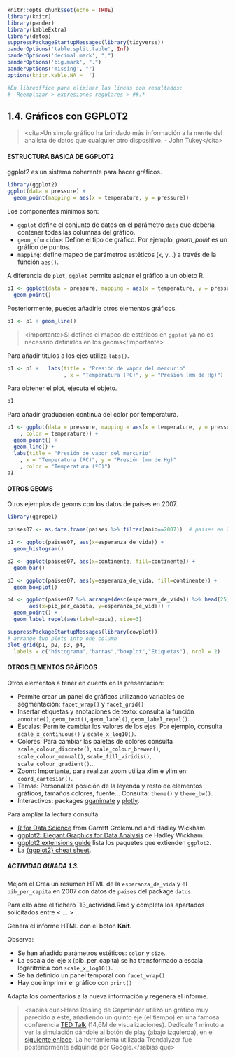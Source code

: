 ```r
knitr::opts_chunk$set(echo = TRUE)
library(knitr)
library(pander)
library(kableExtra)
library(datos)
suppressPackageStartupMessages(library(tidyverse))
panderOptions('table.split.table', Inf)
panderOptions('decimal.mark', ",")
panderOptions('big.mark', ".")
panderOptions('missing', "")
options(knitr.kable.NA = '')

#En libreoffice para eliminar las lineas con resultados: 
#  Reemplazar > expresiones regulares > ##.*
```

## 1.4. Gráficos con GGPLOT2

> \<cita\>Un simple gráfico ha brindado más información a la mente del analista de datos que cualquier otro dispositivo. - John Tukey\</cita\>

#### ESTRUCTURA BÁSICA DE GGPLOT2

ggplot2 es un sistema coherente para hacer gráficos.

```r
library(ggplot2)
ggplot(data = pressure) +  
  geom_point(mapping = aes(x = temperature, y = pressure))
```

Los componentes mínimos son:

- `ggplot` define el conjunto de datos en el parámetro `data` que debería contener todas las columnas del gráfico.
- `geom_<función>`: Define el tipo de gráfico. Por ejemplo, *geom_point* es un gráfico de puntos.
- `mapping`: define mapeo de parámetros estéticos (`x`, `y`...) a través de la función `aes()`.

A diferencia de `plot`, `ggplot` permite asignar el gráfico a un objeto R.

```r
p1 <- ggplot(data = pressure, mapping = aes(x = temperature, y = pressure)) +
  geom_point()
```

Posteriormente, puedes añadirle otros elementos gráficos.

```r
p1 <- p1 + geom_line()
```

> \<importante\>Si defines el mapeo de estéticos en `ggplot` ya no es necesario definirlos en los geoms\</importante\>

Para añadir títulos a los ejes utiliza `labs()`.

```r
p1 <- p1 +   labs(title = "Presión de vapor del mercurio"
                  , x = "Temperatura (ºC)", y = "Presión (mm de Hg)")
```

Para obtener el plot, ejecuta el objeto.

```r
p1
```

Para añadir graduación continua del color por temperatura. 

```r
p1 <- ggplot(data = pressure, mapping = aes(x = temperature, y = pressure
    , color = temperature)) +
  geom_point() +
  geom_line() +
  labs(title = "Presión de vapor del mercurio"
    , x = "Temperatura (ºC)", y = "Presión (mm de Hg)"
    , color = "Temperatura (ºC)")
p1
```


#### OTROS GEOMS

Otros ejemplos de geoms con los datos de países en 2007.

```r
library(ggrepel)

paises07 <- as.data.frame(paises %>% filter(anio==2007))  # paises en 2007

p1 <- ggplot(paises07, aes(x=esperanza_de_vida)) +
  geom_histogram()

p2 <- ggplot(paises07, aes(x=continente, fill=continente)) +
  geom_bar()

p3 <- ggplot(paises07, aes(y=esperanza_de_vida, fill=continente)) +
  geom_boxplot()

p4 <- ggplot(paises07 %>% arrange(desc(esperanza_de_vida)) %>% head(25),
       aes(x=pib_per_capita, y=esperanza_de_vida)) +
  geom_point() +
  geom_label_repel(aes(label=pais), size=3)
```

```r
suppressPackageStartupMessages(library(cowplot))
# arrange two plots into one column
plot_grid(p1, p2, p3, p4,
  labels = c("histograma","barras","boxplot","Etiquetas"), ncol = 2)
```

#### OTROS ELMENTOS GRÁFICOS

Otros elementos a tener en cuenta en la presentación: 

- Permite crear un panel de gráficos utilizando variables de segmentación: `facet_wrap()`  y `facet_grid()` 
-	Insertar etiquetas y anotaciones de texto: consulta la función `annotate()`, `geom_text()`, `geom_label()`, `geom_label_repel()`.
-	Escalas: Permite cambiar los valores de los ejes. Por ejemplo, consulta `scale_x_continuous()` y `scale_x_log10()`.
- Colores: Para cambiar las paletas de colores consulta `scale_colour_discrete()`, `scale_colour_brewer()`, `scale_colour_manual()`, `scale_fill_viridis()`, `scale_colour_gradient()`...
-	Zoom: Importante, para realizar zoom utiliza xlim e ylim en: `coord_cartesian()`.
-	Temas: Personaliza posición de la leyenda y resto de elementos gráficos, tamaños colores, fuente... Consulta: `theme()` y `theme_bw()`.
- Interactivos: packages [gganimate](https://gganimate.com/) y [plotly](https://plotly.com/r/).

Para ampliar la lectura consulta:

- [R for Data Science](https://r4ds.had.co.nz/) from Garrett Grolemund and Hadley Wickham.
- [ggplot2: Elegant Graphics for Data Analysis](https://ggplot2-book.org/) de Hadley Wickham.
- [ggplot2 extensions guide](https://exts.ggplot2.tidyverse.org/gallery/) lista los paquetes que extienden `ggplot2`.
- La [{ggplot2} cheat sheet](https://www.statsandr.com/blog/files/ggplot2-cheatsheet.pdf).


##### ACTIVIDAD GUIADA 1.3.

Mejora el Crea un resumen HTML de la `esperanza_de_vida` y el `pib_per_capita` en 2007 con datos de `paises` del package `datos`.

Para ello abre el fichero `13_actividad.Rmd y completa los apartados solicitados entre \< ... \> .

Genera el informe HTML con el botón **Knit**.

Observa:

- Se han añadido parámetros estéticos: `color` y `size`.
- La escala del eje x (pib_per_capita) se ha transformado a escala logarítmica con `scale_x_log10()`.
- Se ha definido un panel temporal con `facet_wrap()` 
- Hay que imprimir el gráfico con `print()`

Adapta los comentarios a la nueva información y regenera el informe.

> \<sabías que\>Hans Rosling de Gapminder utilizó un gráfico muy parecido a éste, añadiendo un quinto eje (el tiempo) en una famosa conferencia [TED Talk](https://www.ted.com/talks/hans_rosling_the_best_stats_you_ve_ever_seen) (14,6M de visualizaciones). Dedícale 1 minuto a ver la simulación dándole al botón de play (abajo izquierda), en el [siguiente enlace](https://www.gapminder.org/tools/#$chart-type=bubbles). La herramienta utilizada Trendalyzer fue posteriormente adquirida por Google.\</sabías que\>
